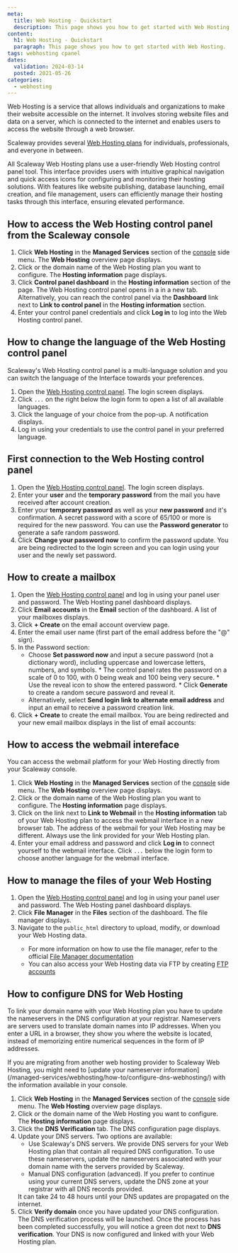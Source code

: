 ```yaml
---
meta:
  title: Web Hosting - Quickstart
  description: This page shows you how to get started with Web Hosting.
content:
  h1: Web Hosting - Quickstart
  paragraph: This page shows you how to get started with Web Hosting.
tags: webhosting cpanel
dates:
  validation: 2024-03-14
  posted: 2021-05-26
categories:
  - webhosting
---
```


Web Hosting is a service that allows individuals and organizations to make their website accessible on the internet. It involves storing website files and data on a server, which is connected to the internet and enables users to access the website through a web browser.

Scaleway provides several [Web Hosting plans](https://www.scaleway.com/en/web-hosting/) for individuals, professionals, and everyone in between.

All Scaleway Web Hosting plans use a user-friendly Web Hosting control panel tool. This interface provides users with intuitive graphical navigation and quick access icons for configuring and monitoring their hosting solutions. With features like website publishing, database launching, email creation, and file management, users can efficiently manage their hosting tasks through this interface, ensuring elevated performance.


## How to access the Web Hosting control panel from the Scaleway console 

1. Click **Web Hosting** in the **Managed Services** section of the [console](https://console.scaleway.com/) side menu. The **Web Hosting** overview page displays.
2. Click <Icon name="seeMore" /> or the domain name of the Web Hosting plan you want to configure.
   <Lightbox src="scaleway-webhosting-overview.webp" alt="" />
   The **Hosting information** page displays.
3. Click **Control panel dashboard** in the **Hosting information** section of the page. The Web Hosting control panel opens in a in a new tab.
    <Lightbox src="scaleway-webhosting-control-panel-dashboard.webp" alt="" />
    <Message type="tip">
        Alternatively, you can reach the control panel via the **Dashboard** link next to **Link to control panel** in the **Hosting information** section.
    </Message>
4. Enter your control panel credentials and click **Log in** to log into the Web Hosting control panel.
    <Lightbox src="scaleway-cpanel-login1.webp" alt="" />

## How to change the language of the Web Hosting control panel

Scaleway's Web Hosting control panel is a multi-language solution and you can switch the language of the Interface towards your preferences.

1. Open the [Web Hosting control panel](#how-to-access-the-web-hosting-control-panel-from-the-scaleway-console). The login screen displays.
2. Click `...` on the right below the login form to open a list of all available languages.
   <Lightbox src="scaleway-cpanel-language1.webp" alt="" />
3. Click the language of your choice from the pop-up. A notification displays.
    <Lightbox src="scaleway-cpanel-language2.webp" alt="" />
4. Log in using your credentials to use the control panel in your preferred language.
    <Lightbox src="scaleway-cpanel-language3.webp" alt="" />


## First connection to the Web Hosting control panel

1. Open the [Web Hosting control panel](#how-to-access-the-web-hosting-control-panel-from-the-scaleway-console). The login screen displays.
2. Enter your **user** and the **temporary password** from the mail you have received after account creation.
      <Lightbox src="scaleway-cpanel-login1.webp" alt="" />
3. Enter your **temporary password** as well as your **new password** and it's confirmation. A secret password with a score of 65/100 or more is required for the new password.
      <Lightbox src="scaleway-cpanel-login2.webp" alt="" />
      <Message type="tip">
        You can use the **Password generator** to generate a safe random password.
      </Message>
4. Click **Change your password now** to confirm the password update. You are being redirected to the login screen and you can login using your user and the newly set password.

## How to create a mailbox

1. Open the [Web Hosting control panel](#how-to-access-the-web-hosting-control-panel-from-the-scaleway-console) and log in using your panel user and password. The Web Hosting panel dashboard displays.
2. Click **Email accounts** in the **Email** section of the dashboard. A list of your mailboxes displays.
    <Lightbox src="scaleway-cpanel-email.webp" alt="" />
3. Click **+ Create** on the email account overview page.
     <Lightbox src="scaleway-cpanel-email-create.webp" alt="" />
4. Enter the email user name (first part of the email address before the "@" sign).
5. In the Password section:
    * Choose **Set password now** and input a secure password (not a dictionary word), including uppercase and lowercase letters, numbers, and symbols.
        <Message type="tip">
          *  The control panel rates the password on a scale of 0 to 100, with 0 being weak and 100 being very secure.
          * Use the reveal icon to show the entered password.
          * Click **Generate** to create a random secure password and reveal it.
        </Message>
    * Alternatively, select **Send login link to alternate email address** and input an email to receive a password creation link.
    <Lightbox src="scaleway-cpanel-email-create-form.webp" alt="" />
6. Click **+ Create** to create the email mailbox. You are being redirected and your new email mailbox displays in the list of email accounts:
    <Lightbox src="scaleway-email-created.webp" alt="" />

## How to access the webmail intereface

You can access the webmail platform for your Web Hosting directly from your Scaleway console. 

1. Click **Web Hosting** in the **Managed Services** section of the [console](https://console.scaleway.com/) side menu. The **Web Hosting** overview page displays.
2. Click <Icon name="seeMore" /> or the domain name of the Web Hosting plan you want to configure. The **Hosting information** page displays.
3. Click on the link next to **Link to Webmail** in the **Hosting information** tab of your Web Hosting plan to access the webmail interface in a new browser tab.
    <Lightbox src="scaleway-webmail.webp" alt="" />
    <Message type="note">
      The address of the webmail for your Web Hosting may be different. Always use the link provided for your Web Hosting plan.
    </Message>
4. Enter your email address and password and click **Log in** to connect yourself to the webmail interface.
    <Message type="tip">
    Click `...` below the login form to choose another language for the webmail interface.
    </Message>

## How to manage the files of your Web Hosting
1. Open the [Web Hosting control panel](#how-to-access-the-web-hosting-control-panel-from-the-scaleway-console) and log in using your panel user and password. The Web Hosting panel dashboard displays.
2. Click **File Manager** in the **Files** section of the dashboard.
    <Lightbox src="scaleway-cpanel-filemanager.webp" alt="" />
    The file manager displays.
3. Navigate to the `public_html` directory to upload, modify, or download your Web Hosting data.
    <Lightbox src="scaleway-cpanel-filemanager-view.webp" alt="" />
    <Message type="tip">
    * For more information on how to use the file manager, refer to the official [File Manager documentation](https://docs.cpanel.net/cpanel/files/file-manager/)
    * You can also access your Web Hosting data via FTP by creating [FTP accounts](https://docs.cpanel.net/cpanel/files/ftp-accounts/)
    </Message>

  
## How to configure DNS for Web Hosting

To link your domain name with your Web Hosting plan you have to update the nameservers in the DNS configuration at your registrar. Nameservers are servers used to translate domain names into IP addresses. When you enter a URL in a browser, they show you where the website is located, instead of memorizing entire numerical sequences in the form of IP addresses.

<Message type="important">
  If you are migrating from another web hosting provider to Scaleway Web Hosting, you might need to [update your nameserver information](/managed-services/webhosting/how-to/configure-dns-webhosting/) with the information available in your console.
</Message>

1. Click **Web Hosting** in the **Managed Services** section of the [console](https://console.scaleway.com/) side menu. The **Web Hosting** overview page displays.
2. Click <Icon name="seeMore" /> or the domain name of the Web Hosting you want to configure. The **Hosting information** page displays.
3. Click the **DNS Verification** tab. The DNS configuration page displays.
4. Update your DNS servers. Two options are available:
    - Use Scaleway's DNS servers. 
        We provide DNS servers for your Web Hosting plan that contain all required DNS configuration. To use these nameservers, update the nameservers associated with your domain name with the servers provided by Scaleway.
    - Manual DNS configuration (advanced).
        If you prefer to continue using your current DNS servers, update the DNS zone at your registrar with all DNS records provided.
    <Message type="note">
        It can take 24 to 48 hours until your DNS updates are propagated on the internet.
    </Message>
5. Click **Verify domain** once you have updated your DNS configuration. The DNS verification process will be launched.
    Once the process has been completed successfully, you will notice a green dot next to **DNS verification**. Your DNS is now configured and linked with your Web Hosting plan.
